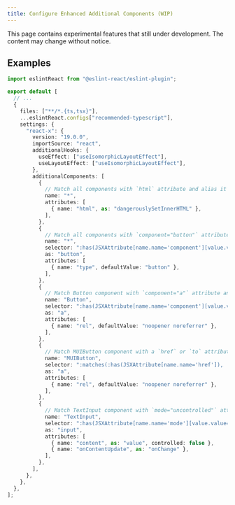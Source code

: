 ```yaml
---
title: Configure Enhanced Additional Components (WIP)
---
```


<Callout type="warn">This page contains experimental features that still under development. The content may change without notice.</Callout>

## Examples

```ts title="eslint.config.js"
import eslintReact from "@eslint-react/eslint-plugin";

export default [
  // ...
  {
    files: ["**/*.{ts,tsx}"],
    ...eslintReact.configs["recommended-typescript"],
    settings: {
      "react-x": {
        version: "19.0.0",
        importSource: "react",
        additionalHooks: {
          useEffect: ["useIsomorphicLayoutEffect"],
          useLayoutEffect: ["useIsomorphicLayoutEffect"],
        },
        additionalComponents: [
          {
            // Match all components with `html` attribute and alias it to `dangerouslySetInnerHTML`
            name: "*",
            attributes: [
              { name: "html", as: "dangerouslySetInnerHTML" },
            ],
          },
          {
            // Match all components with `component="button"` attribute and alias it to `button` component with `type="button"` attribute
            name: "*",
            selector: ":has(JSXAttribute[name.name='component'][value.value='button'])",
            as: "button",
            attributes: [
              { name: "type", defaultValue: "button" },
            ],
          },
          {
            // Match Button component with `component="a"` attribute and alias it to `a` component with `rel="noopener noreferrer"` attribute
            name: "Button",
            selector: ":has(JSXAttribute[name.name='component'][value.value='a'])",
            as: "a",
            attributes: [
              { name: "rel", defaultValue: "noopener noreferrer" },
            ],
          },
          {
            // Match MUIButton component with a `href` or `to` attribute and alias it to `a` component with `rel="noopener noreferrer"` attribute
            name: "MUIButton",
            selector: ":matches(:has(JSXAttribute[name.name='href']), :has(JSXAttribute[name.name='to']))",
            as: "a",
            attributes: [
              { name: "rel", defaultValue: "noopener noreferrer" },
            ],
          },
          {
            // Match TextInput component with `mode="uncontrolled"` attribute and alias it to an uncontrolled input component with `content` and `onContentUpdate` pair
            name: "TextInput",
            selector: ":has(JSXAttribute[name.name='mode'][value.value='uncontrolled'])",
            as: "input",
            attributes: [
              { name: "content", as: "value", controlled: false },
              { name: "onContentUpdate", as: "onChange" },
            ],
          },
        ],
      },
    },
  },
];
```
